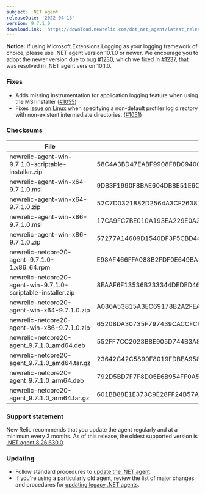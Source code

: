 ```yaml
---
subject: .NET agent
releaseDate: '2022-04-13'
version: 9.7.1.0
downloadLink: 'https://download.newrelic.com/dot_net_agent/latest_release'
---
```


**Notice:** If using Microsoft.Extensions.Logging as your logging framework of choice, please use .NET agent version 10.1.0 or newer.  We encourage you to adopt the newer version due to bug [#1230](https://github.com/newrelic/newrelic-dotnet-agent/issues/1230), which we fixed in [#1237](https://github.com/newrelic/newrelic-dotnet-agent/pull/1237), that was resolved in .NET agent version 10.1.0.

### Fixes
* Adds missing instrumentation for application logging feature when using the MSI installer ([#1055](https://github.com/newrelic/newrelic-dotnet-agent/pull/1055))
* Fixes [issue on Linux](https://github.com/newrelic/newrelic-dotnet-agent/issues/763) when specifying a non-default profiler log directory with non-existent intermediate directories. ([#1051](https://github.com/newrelic/newrelic-dotnet-agent/pull/1051))

### Checksums
| File | SHA - 256  Hash |
| ---| ---|
| newrelic-agent-win-9.7.1.0-scriptable-installer.zip | 58C4A3BD47EABF9908F8D0940C634E9AAB291DB63B40A116B4E3D6F4796D8C2D |
| newrelic-agent-win-x64-9.7.1.0.msi | 9DB3F1990F8BAE604DB8E51E6CDD2F7E3558EAA86680418541276E5DDEA5F597 |
| newrelic-agent-win-x64-9.7.1.0.zip | 52C7D0321882D2564A3CF2638705B93C337185D50D8CC1D2AAE19653AA70CA73 |
| newrelic-agent-win-x86-9.7.1.0.msi | 17CA9FC7BE010A193EA229E0A3479EEF357C4AC7C0994877E9D04A95D8B1FBEC |
| newrelic-agent-win-x86-9.7.1.0.zip | 57277A14609D1540DF3F5CBD44D0E8CA848A8DD3F149FC661B1EED548FF9F171 |
| newrelic-netcore20-agent-9.7.1.0-1.x86_64.rpm | E98AF466FFA088B2FDF0E649BA882B81BAC4489C6DDC80CDF708481F3AB68441 |
| newrelic-netcore20-agent-win-9.7.1.0-scriptable-installer.zip | 8EAAF6F13536B233344DEDED46EC5BA19A4F4EB925D605B2CDE071DB7391EB73 |
| newrelic-netcore20-agent-win-x64-9.7.1.0.zip | A036A53815A3EC69178B2A2FEAB49715AF4FC4390D0541D6541A1AF09110F665 |
| newrelic-netcore20-agent-win-x86-9.7.1.0.zip | 65208DA30735F797439CACCFCF32984CC37B4DBDA15D865E343AF79A47CDE50D |
| newrelic-netcore20-agent_9.7.1.0_amd64.deb | 552FF7CC2023B8E905D744B3A817BBCCE691F36C802425E1665F40EB5F89F171 |
| newrelic-netcore20-agent_9.7.1.0_amd64.tar.gz | 23642C42C5890F8019FDBEA958DE0CAFDA51255B4C5176DD509921CDCD63230A |
| newrelic-netcore20-agent_9.7.1.0_arm64.deb | 792D5BD7F7F8D05E6B954FF0A5B94A8BA7B4E656259D8721B256E3391518D5A0 |
| newrelic-netcore20-agent_9.7.1.0_arm64.tar.gz | 601BB88E1E373C9E28FF24B57A44E5C1DFDE2026A94984176669B772D542D344 |

### Support statement

New Relic recommends that you update the agent regularly and at a minimum every 3 months. As of this release, the oldest supported version is [.NET agent 8.26.630.0](/docs/release-notes/agent-release-notes/net-release-notes/net-agent-8266300).

### Updating

* Follow standard procedures to [update the .NET agent](/docs/agents/net-agent/installation-configuration/update-net-agent).
* If you're using a particularly old agent, review the list of major changes and procedures for [updating legacy .NET agents](/docs/agents/net-agent/troubleshooting/upgrade-legacy-net-agents).
